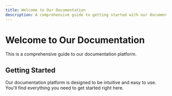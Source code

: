 ```yaml
---
title: Welcome to Our Documentation
description: A comprehensive guide to getting started with our documentation platform.
---
```


# Welcome to Our Documentation

This is a comprehensive guide to our documentation platform.

<callout type="info" text="This is an example of our custom callout component in action!" />

## Getting Started

Our documentation platform is designed to be intuitive and easy to use. You'll find everything you need to get started right here.

<callout type="success" text="You've successfully set up your documentation platform with Next.js and MDX!" />